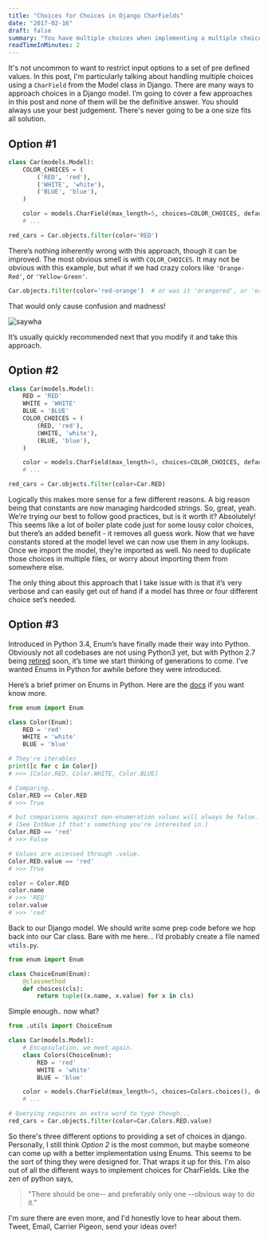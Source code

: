 ```yaml
---
title: "Choices for Choices in Django CharFields"
date: "2017-02-16"
draft: false
summary: "You have multiple choices when implementing a multiple choice field in Django."
readTimeInMinutes: 2
---
```


It's not uncommon to want to restrict input options to a set of pre defined values. In this post, I'm particularly talking about handling multiple choices using a `CharField` from the Model class in Django. There are many ways to approach choices in a Django model. I’m going to cover a few approaches in this post and none of them will be the definitive answer. You should always use your best judgement. There's never going to be a one size fits all solution.

## Option #1

```python
class Car(models.Model):
    COLOR_CHOICES = (
        ('RED', 'red'),
        ('WHITE', 'white'),
        ('BLUE', 'blue'),
    )

    color = models.CharField(max_length=5, choices=COLOR_CHOICES, default='RED')
    # ...

red_cars = Car.objects.filter(color='RED')
```

There’s nothing inherently wrong with this approach, though it can be improved. The most obvious smell is with `COLOR_CHOICES`. It may not be obvious with this example, but what if we had crazy colors like `'Orange-Red'`, or `'Yellow-Green'`.

```python
Car.objects.filter(color='red-orange')  # or was it 'orangered', or 'orange-red'
```

That would only cause confusion and madness!

![saywha](confusedron.gif)

It’s usually quickly recommended next that you modify it and take this approach.

## Option #2

```python
class Car(models.Model):
    RED = 'RED'
    WHITE = 'WHITE'
    BLUE = 'BLUE'
    COLOR_CHOICES = (
        (RED, 'red'),
        (WHITE, 'white'),
        (BLUE, 'blue'),
    )

    color = models.CharField(max_length=5, choices=COLOR_CHOICES, default=RED)
    # ...

red_cars = Car.objects.filter(color=Car.RED)
```

Logically this makes more sense for a few different reasons. A big reason being that constants are now managing hardcoded strings. So, great, yeah. We’re trying our best to follow good practices, but is it worth it? Absolutely! This seems like a lot of boiler plate code just for some lousy color choices, but there’s an added benefit - it removes all guess work. Now that we have constants stored at the model level we can now use them in any lookups. Once we import the model, they’re imported as well. No need to duplicate those choices in multiple files, or worry about importing them from somewhere else.

The only thing about this approach that I take issue with is that it’s very verbose and can easily get out of hand if a model has three or four different choice set’s needed.

## Option #3

Introduced in Python 3.4, Enum’s have finally made their way into Python. Obviously not all codebases are not using Python3 yet, but with Python 2.7 being [retired](https://pythonclock.org/) soon, it’s time we start thinking of generations to come. I’ve wanted Enums in Python for awhile before they were introduced.

Here’s a brief primer on Enums in Python. Here are the [docs](https://docs.python.org/3/library/enum.html) if you want know more.

```python
from enum import Enum

class Color(Enum):
    RED = 'red'
    WHITE = 'white'
    BLUE = 'blue'

# They're iterables
print([c for c in Color])
# >>> [Color.RED, Color.WHITE, Color.BLUE]

# Comparing..
Color.RED == Color.RED
# >>> True

# but comparisons against non-enumeration values will always be false.
# (See IntNum if that's something you're interested in.)
Color.RED == 'red'
# >>> False

# Values are accessed through .value.
Color.RED.value == 'red'
# >>> True

color = Color.RED
color.name
# >>> 'RED'
color.value
# >>> 'red'
```

Back to our Django model. We should write some prep code before we hop back into our Car class. Bare with me here... I’d probably create a file named `utils.py`.

```python
from enum import Enum

class ChoiceEnum(Enum):
    @classmethod
    def choices(cls):
        return tuple((x.name, x.value) for x in cls)
```

Simple enough.. now what?

```python
from .utils import ChoiceEnum

class Car(models.Model):
    # Encapsulation, we meet again.
    class Colors(ChoiceEnum):
        RED = 'red'
        WHITE = 'white'
        BLUE = 'blue'

    color = models.CharField(max_length=5, choices=Colors.choices(), default=Colors.RED)
    # ...

# Querying requires an extra word to type though...
red_cars = Car.objects.filter(color=Car.Colors.RED.value)
```

So there's three different options to providing a set of choices in django. Personally, I still think _Option 2_ is the most common, but maybe someone can come up with a better implementation using Enums. This seems to be the sort of thing they were designed for. That wraps it up for this. I'm also out of all the different ways to implement choices for CharFields. Like the zen of python says,

> "There should be one-- and preferably only one --obvious way to do it."

I'm sure there are even more, and I'd honestly love to hear about them. Tweet, Email, Carrier Pigeon, send your ideas over!
